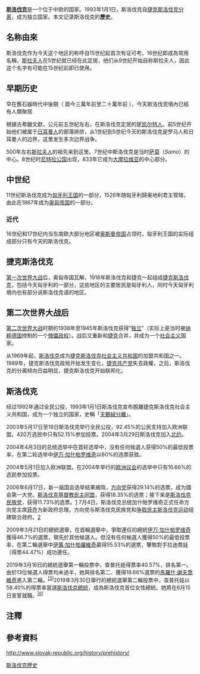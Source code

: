 {{unreferenced|time=2010-06-18T18:30:14+00:00}}
'''[[斯洛伐克|斯洛伐克]]'''是一个位于中欧的国家。1993年1月1日，斯洛伐克自[[捷克斯洛伐克|捷克斯洛伐克]][[天鹅绒分离|分离]]，成为独立国家。本文记录斯洛伐克的'''歷史'''。

== 名称由來 ==
斯洛伐克作为今天这个地区的称呼自15世纪起首次有证可考。16世纪即成為常用名稱，[[斯拉夫人|斯拉夫人]]在5世纪就已经在此定居，他们从9世纪开始自称斯拉夫人，因此这个名字有可能在15世纪前即已使用。

== 早期历史 ==
早在舊石器時代中後期（ 距今三萬年前至二十萬年前 ），今天斯洛伐克境內已經有人類聚居.

根據古希臘文獻，公元前五世紀左右，在斯洛伐克定居的是[[凯尔特人|凯尔特人]]，前5世纪开始他们被属于[[日耳曼人|日耳曼人]]的部落排挤，从1世纪到5世纪今天的斯洛伐克是罗马人和日耳曼人的边界，这里发生多次边界战争。

500年左右[[斯拉夫人|斯拉夫人]]的祖先来到这里。7世纪中斯洛伐克是当时[[萨莫王国|萨莫]]（''Samo''）的中心。8世纪时[[尼特拉公国|尼特拉公国]]出现，833年它成为[[大摩拉维亚|大摩拉维亚]]的中心部分。

== 中世纪 ==
11世纪斯洛伐克成为[[匈牙利王国|匈牙利王国]]的一部分，1526年随匈牙利歸奥地利君主管辖，由此在1867年成为[[奥匈帝国|奥匈帝国]]的一部分。

=== 近代 ===
16世纪和17世纪内当东南欧大部分地区被[[奥斯曼帝国|奥斯曼帝国]]占领时，匈牙利王国的实际组成部分只有今天的斯洛伐克。

== 捷克斯洛伐克 ==
[[第一次世界大战|第一次世界大战]]后，奥匈帝国瓦解，1918年斯洛伐克和捷克一起组成[[捷克斯洛伐克|捷克斯洛伐克]]，包括今天匈牙利的一部分，这些地区的主要居民是匈牙利人，同时今天匈牙利境内也有部分说斯洛伐克语的地区。

== 第二次世界大战后 ==
[[第二次世界大战|第二次世界大战]]时期的1938年至1945年斯洛伐克获得“[[斯洛伐克共和國_(1939-1945)|独立]]”（实际上是当时被[[纳粹德国|纳粹德国]]控制的一个[[傀儡政权|傀儡政权]]）。战后又重新和[[波希米亚和摩拉维亚保护国|捷克]]合并，并成为一个[[社会主义|社会主义]]国家。

从1969年起，[[斯洛伐克社会主义共和国|斯洛伐克]]成为[[捷克斯洛伐克社会主义共和国|捷克斯洛伐克社会主义共和国]]的加盟共和国之一。1989年，捷克斯洛伐克政局开始发生变化，[[捷克共产党|捷克共产党]]失去政權，之后，斯洛伐克的分离倾向日益明显，捷克斯洛伐克开始联邦化。

== 斯洛伐克 ==
经过1992年通过全民公投，1993年1月1日斯洛伐克宣布脫離捷克斯洛伐克社会主义共和国，成为一个独立的国家，史稱「[[天鵝絨分離|天鵝絨分離]]」。

2003年5月17日至18日斯洛伐克举行全民公投，92.45%的公民支持加入欧洲联盟。420万选民中只有52.15%参加投票。2004年3月29日斯洛伐克加入[[北约|北约]]。

2004年4月3日的总统选举中在首轮选举中，没有任何候選人获得50%的最低投票率，在第二轮选举中[[伊万·加什帕罗维奇|伊万·加什帕罗维奇]]以60%的选票获胜。

2004年5月1日加入欧洲联盟。在2004年举行的[[欧洲议会|欧洲议会]]的选举中只有16.66%的选民参加投票。

2006年6月17日，新一届国会选举结果揭晓，[[方向党|方向党]]获得29.14%的选票，成为國会第一大党。[[斯洛伐克基督教民主同盟|斯洛伐克基督教民主同盟]]，获得18.35%的选票；接下来是[[斯洛伐克民族党|斯洛伐克民族党]]，获得11.73%的选票。[http://news.xinhuanet.com/newscenter/2006-06/18/content_4712833.htm] {{Wayback|url=http://news.xinhuanet.com/newscenter/2006-06/18/content_4712833.htm |date=20131021123646 }}7月4日，斯洛伐克总统加什帕罗维奇正式任命方向党主席[[菲乔|菲乔]]为新政府总理。方向党与斯洛伐克民族党和[[争取民主斯洛伐克运动|争取民主斯洛伐克运动]]组建联合政府。[http://news.xinhuanet.com/newscenter/2006-07/05/content_4796005.htm] {{Wayback|url=http://news.xinhuanet.com/newscenter/2006-07/05/content_4796005.htm |date=20161117211351 }}

2009年3月21日的總統選舉，在首輪選舉中，爭取連任的總統[[伊万·加什帕罗维奇|伊万·加什帕罗维奇]]獲得46.7%的選票，領先於其他候選人。但沒有任何候選人獲得50%的最低投票率，在第二輪選舉中[[伊万·加什帕罗维奇|伊萬·加什帕羅維奇]]贏得55.53%的選票，擊敗對手拉迪喬娃（得票44.47%）成功連任。

2019年3月16日的總統選舉第一輪投票中，查普托娃得票率40.57%，排名第一。由於13位候選人得票均未過半，她與排名第二、獲得18.66%選票的[[马罗什·谢夫乔维奇|馬羅什·謝夫喬維奇]]進入第二輪。<sup>[[斯洛伐克#cite_note-5|[5]]]</sup>2019年3月30日舉行的總統選舉第二輪投票中，查普托娃以58.40%的得票率當選[[斯洛伐克总统|斯洛伐克總統]]，成為斯洛伐克首位女性總統。她將在6月15日宣誓就職。<sup>[[斯洛伐克#cite_note-总统-6|[6]]]</sup>

== 注釋 ==
<div class="references-small">
<references />
</div> 
== 參考資料==
http://www.slovak-republic.org/history/prehistory/ {{Wayback|url=http://www.slovak-republic.org/history/prehistory/ |date=20170704235947 }}
{{欧洲题目|历史}}
{{斯洛伐克主題}}
[[Category:斯洛伐克歷史|]]